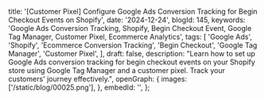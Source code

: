   title:
    '[Customer Pixel] Configure Google Ads Conversion Tracking for Begin Checkout Events on Shopify',
  date: '2024-12-24',
  blogId: 145,
  keywords:
    'Google Ads Conversion Tracking, Shopify, Begin Checkout Event, Google Tag Manager, Customer Pixel, Ecommerce Analytics',
  tags: [
    'Google Ads',
    'Shopify',
    'Ecommerce Conversion Tracking',
    'Begin Checkout',
    'Google Tag Manager',
    'Customer Pixel',
  ],
  draft: false,
  description:
    "Learn how to set up Google Ads conversion tracking for begin checkout events on your Shopify store using Google Tag Manager and a customer pixel. Track your customers' journey effectively.",
  openGraph: {
    images: ['/static/blog/00025.png'],
  },
  embedId: '',
};

<DataLayerCodeBlock fileName="begin_checkout.js" />
